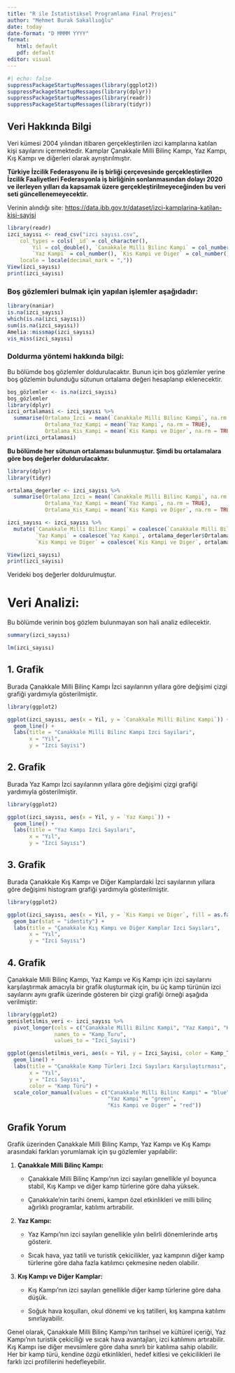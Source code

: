 ```yaml
---
title: "R ile İstatistiksel Programlama Final Projesi"
author: "Mehmet Burak Sakallıoğlu"
date: today
date-format: "D MMMM YYYY"
format: 
   html: default
   pdf: default
editor: visual
---
```


```r
#| echo: false
suppressPackageStartupMessages(library(ggplot2))
suppressPackageStartupMessages(library(dplyr))
suppressPackageStartupMessages(library(readr))
suppressPackageStartupMessages(library(tidyr))
```

## Veri Hakkında Bilgi

Veri kümesi 2004 yılından itibaren gerçekleştirilen izci kamplarına katılan kişi sayılarını içermektedir. Kamplar Çanakkale Milli Bilinç Kampı, Yaz Kampı, Kış Kampı ve diğerleri olarak ayrıştırılmıştır.

**Türkiye İzcilik Federasyonu ile iş birliği çerçevesinde gerçekleştirilen İzcilik Faaliyetleri Federasyonla iş birliğinin sonlanmasından dolayı 2020 ve ilerleyen yılları da kapsamak üzere gerçekleştirilmeyeceğinden bu veri seti güncellenemeyecektir.**

Verinin alındığı site: <https://data.ibb.gov.tr/dataset/izci-kamplarina-katilan-kisi-sayisi>

```r
library(readr)
izci_sayısı <- read_csv("izci sayısı.csv", 
    col_types = cols(`_id` = col_character(), 
        Yil = col_double(), `Canakkale Milli Bilinc Kampi` = col_number(), 
        `Yaz Kampi` = col_number(), `Kis Kampi ve Diger` = col_number()), 
    locale = locale(decimal_mark = ","))
View(izci_sayısı)
print(izci_sayısı)
```

### Boş gözlemleri bulmak için yapılan işlemler aşağıdadır:

```r
library(naniar)
is.na(izci_sayısı)
which(is.na(izci_sayısı))
sum(is.na(izci_sayısı))
Amelia::missmap(izci_sayısı)
vis_miss(izci_sayısı)
```

### Doldurma yöntemi hakkında bilgi:

Bu bölümde boş gözlemler doldurulacaktır. Bunun için boş gözlemler yerine boş gözlemin bulunduğu sütunun ortalama değeri hesaplanıp eklenecektir.

```r
boş_gözlemler <- is.na(izci_sayısı)
boş_gözlemler
library(dplyr)
izci_ortalamasi <- izci_sayısı %>%
  summarise(Ortalama_Izci = mean(`Canakkale Milli Bilinc Kampi`, na.rm = TRUE),
            Ortalama_Yaz_Kampi = mean(`Yaz Kampi`, na.rm = TRUE),
            Ortalama_Kis_Kampi = mean(`Kis Kampi ve Diger`, na.rm = TRUE))
print(izci_ortalamasi)
```

**Bu bölümde her sütunun ortalaması bulunmuştur. Şimdi bu ortalamalara göre boş değerler doldurulacaktır.**

```r
library(dplyr)
library(tidyr)

ortalama_degerler <- izci_sayısı %>%
  summarise(Ortalama_Izci = mean(`Canakkale Milli Bilinc Kampi`, na.rm = TRUE),
            Ortalama_Yaz_Kampi = mean(`Yaz Kampi`, na.rm = TRUE),
            Ortalama_Kis_Kampi = mean(`Kis Kampi ve Diger`, na.rm = TRUE))

izci_sayısı <- izci_sayısı %>%
  mutate(`Canakkale Milli Bilinc Kampi` = coalesce(`Canakkale Milli Bilinc Kampi`, ortalama_degerler$Ortalama_Izci),
         `Yaz Kampi` = coalesce(`Yaz Kampi`, ortalama_degerler$Ortalama_Yaz_Kampi),
         `Kis Kampi ve Diger` = coalesce(`Kis Kampi ve Diger`, ortalama_degerler$Ortalama_Kis_Kampi))

View(izci_sayısı)
print(izci_sayısı)
```

Verideki boş değerler doldurulmuştur.

# **Veri Analizi:**

Bu bölümde verinin boş gözlem bulunmayan son hali analiz edilecektir.

```r
summary(izci_sayısı)
```

```r
lm(izci_sayısı)
```

## 1. Grafik

Burada Çanakkale Milli Bilinç Kampı İzci sayılarının yıllara göre değişimi çizgi grafiği yardımıyla gösterilmiştir.

```r
library(ggplot2)

ggplot(izci_sayısı, aes(x = Yil, y = `Canakkale Milli Bilinc Kampi`)) +
  geom_line() +
  labs(title = "Canakkale Milli Bilinc Kampi Izci Sayilari",
       x = "Yil",
       y = "Izci Sayisi")
```

## 2. Grafik

Burada Yaz Kampı İzci sayılarının yıllara göre değişimi çizgi grafiği yardımıyla gösterilmiştir.

```r
library(ggplot2)

ggplot(izci_sayısı, aes(x = Yil, y = `Yaz Kampi`)) +
  geom_line() +
  labs(title = "Yaz Kampı Izci Sayıları",
       x = "Yıl",
       y = "Izci Sayısı")

```

## 3. Grafik

Burada Çanakkale Kış Kampı ve Diğer Kamplardaki İzci sayılarının yıllara göre değişimi histogram grafiği yardımıyla gösterilmiştir.

```r
library(ggplot2)

ggplot(izci_sayısı, aes(x = Yil, y = `Kis Kampi ve Diger`, fill = as.factor(Yil))) +
  geom_bar(stat = "identity") +
  labs(title = "Çanakkale Kış Kampı ve Diğer Kamplar Izci Sayıları",
       x = "Yıl",
       y = "Izci Sayısı")

```

## 4. Grafik

Çanakkale Milli Bilinç Kampı, Yaz Kampı ve Kış Kampı için izci sayılarını karşılaştırmak amacıyla bir grafik oluşturmak için, bu üç kamp türünün izci sayılarını aynı grafik üzerinde gösteren bir çizgi grafiği örneği aşağıda verilmiştir:

```r
library(ggplot2)
genisletilmis_veri <- izci_sayısı %>%
  pivot_longer(cols = c("Canakkale Milli Bilinc Kampi", "Yaz Kampi", "Kis Kampi ve Diger"),
               names_to = "Kamp_Turu", 
               values_to = "Izci_Sayisi")

ggplot(genisletilmis_veri, aes(x = Yil, y = Izci_Sayisi, color = Kamp_Turu)) +
  geom_line() +
  labs(title = "Çanakkale Kamp Türleri İzci Sayıları Karşılaştırması",
       x = "Yıl",
       y = "Izci Sayısı",
       color = "Kamp Türü") +
  scale_color_manual(values = c("Canakkale Milli Bilinc Kampi" = "blue",
                                "Yaz Kampi" = "green",
                                "Kis Kampi ve Diger" = "red"))

```

## Grafik Yorum

Grafik üzerinden Çanakkale Milli Bilinç Kampı, Yaz Kampı ve Kış Kampı arasındaki farkları yorumlamak için şu gözlemler yapılabilir:

1.  **Çanakkale Milli Bilinç Kampı:**

    -   Çanakkale Milli Bilinç Kampı'nın izci sayıları genellikle yıl boyunca stabil, Kış Kampı ve diğer kamp türlerine göre daha yüksek.

    -   Çanakkale'nin tarihi önemi, kampın özel etkinlikleri ve milli bilinç ağırlıklı programlar, katılımı artırabilir.

2.  **Yaz Kampı:**

    -   Yaz Kampı'nın izci sayıları genellikle yılın belirli dönemlerinde artış gösterir.

    -   Sıcak hava, yaz tatili ve turistik çekicilikler, yaz kampının diğer kamp türlerine göre daha fazla katılımcı çekmesine neden olabilir.

3.  **Kış Kampı ve Diğer Kamplar:**

    -   Kış Kampı'nın izci sayıları genellikle diğer kamp türlerine göre daha düşük.

    -   Soğuk hava koşulları, okul dönemi ve kış tatilleri, kış kampına katılımı sınırlayabilir.

Genel olarak, Çanakkale Milli Bilinç Kampı'nın tarihsel ve kültürel içeriği, Yaz Kampı'nın turistik çekiciliği ve sıcak hava avantajları, izci katılımını artırabilir. Kış Kampı ise diğer mevsimlere göre daha sınırlı bir katılıma sahip olabilir. Her bir kamp türü, kendine özgü etkinlikleri, hedef kitlesi ve çekicilikleri ile farklı izci profillerini hedefleyebilir.
